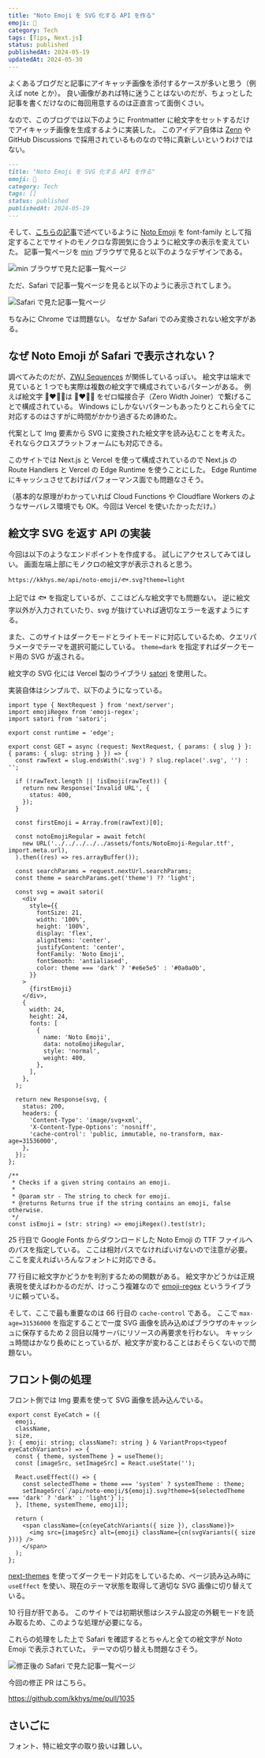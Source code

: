 ```yaml
---
title: "Noto Emoji を SVG 化する API を作る"
emoji: 🔄
category: Tech
tags: [Tips, Next.js]
status: published
publishedAt: 2024-05-19
updatedAt: 2024-05-30
---
```


よくあるブログだと記事にアイキャッチ画像を添付するケースが多いと思う（例えば note とか）。
良い画像があれば特に迷うことはないのだが、ちょっとした記事を書くだけなのに毎回用意するのは正直言って面倒くさい。

なので、このブログでは以下のように Frontmatter に絵文字をセットするだけでアイキャッチ画像を生成するように実装した。
このアイデア自体は [Zenn](https://zenn.dev) や GitHub Discussions で採用されているものなので特に真新しいというわけではない。

```md title="index.mdx"
---
title: "Noto Emoji を SVG 化する API を作る"
emoji: 🔄
category: Tech
tags: []
status: published
publishedAt: 2024-05-19
---
```

そして、[こちらの記事](/posts/p1fw2ts#noto-emoji)で述べているように [Noto Emoji](https://fonts.google.com/noto/specimen/Noto+Emoji) を font-family として指定することでサイトのモノクロな雰囲気に合うように絵文字の表示を変えていた。
記事一覧ページを [min](https://minbrowser.org) ブラウザで見ると以下のようなデザインである。

![min ブラウザで見た記事一覧ページ](/images/tech/2024-05-19/01.png)

ただ、Safari で記事一覧ページを見ると以下のように表示されてしまう。

![Safari で見た記事一覧ページ](/images/tech/2024-05-19/02.png)

ちなみに Chrome では問題ない。
なぜか Safari でのみ変換されない絵文字がある。

## なぜ Noto Emoji が Safari で表示されない？

調べてみたのだが、[ZWJ Sequences](https://emojipedia.org/emoji-zwj-sequence) が関係しているっぽい。
絵文字は端末で見ていると 1 つでも実際は複数の絵文字で構成されているパターンがある。
例えば絵文字 👩‍❤️‍💋‍👨は 👩❤️💋👨 をゼロ幅接合子（Zero Width Joiner）で繋げることで構成されている。
Windows にしかないパターンもあったりとこれら全てに対応するのはさすがに時間がかかり過ぎるため諦めた。

代案として Img 要素から SVG に変換された絵文字を読み込むことを考えた。
それならクロスプラットフォームにも対応できる。

このサイトでは Next.js と Vercel を使って構成されているので Next.js の Route Handlers と Vercel の Edge Runtime を使うことにした。
Edge Runtime にキャッシュさせておけばパフォーマンス面でも問題なさそう。

（基本的な原理がわかっていれば Cloud Functions や Cloudflare Workers のようなサーバレス環境でも OK。今回は Vercel を使いたかっただけ。）

## 絵文字 SVG を返す API の実装

今回は以下のようなエンドポイントを作成する。
試しにアクセスしてみてほしい。
画面左端上部にモノクロの絵文字が表示されると思う。

```text
https://kkhys.me/api/noto-emoji/🐟.svg?theme=light
```

上記では 🐟 を指定しているが、ここはどんな絵文字でも問題ない。
逆に絵文字以外が入力されていたり、svg が抜けていれば適切なエラーを返すようにする。

また、このサイトはダークモードとライトモードに対応しているため、クエリパラメータでテーマを選択可能にしている。
`theme=dark` を指定すればダークモード用の SVG が返される。

絵文字の SVG 化には Vercel 製のライブラリ [satori](https://github.com/vercel/satori) を使用した。

実装自体はシンプルで、以下のようになっている。

```tsx title="app/api/noto-emoji/[slug]/route.tsx" showLineNumbers
import type { NextRequest } from 'next/server';
import emojiRegex from 'emoji-regex';
import satori from 'satori';

export const runtime = 'edge';

export const GET = async (request: NextRequest, { params: { slug } }: { params: { slug: string } }) => {
  const rawText = slug.endsWith('.svg') ? slug.replace('.svg', '') : '';

  if (!rawText.length || !isEmoji(rawText)) {
    return new Response('Invalid URL', {
      status: 400,
    });
  }

  const firstEmoji = Array.from(rawText)[0];

  const notoEmojiRegular = await fetch(
    new URL('../../../../../assets/fonts/NotoEmoji-Regular.ttf', import.meta.url),
  ).then((res) => res.arrayBuffer());

  const searchParams = request.nextUrl.searchParams;
  const theme = searchParams.get('theme') ?? 'light';

  const svg = await satori(
    <div
      style={{
        fontSize: 21,
        width: '100%',
        height: '100%',
        display: 'flex',
        alignItems: 'center',
        justifyContent: 'center',
        fontFamily: 'Noto Emoji',
        fontSmooth: 'antialiased',
        color: theme === 'dark' ? '#e6e5e5' : '#0a0a0b',
      }}
    >
      {firstEmoji}
    </div>,
    {
      width: 24,
      height: 24,
      fonts: [
        {
          name: 'Noto Emoji',
          data: notoEmojiRegular,
          style: 'normal',
          weight: 400,
        },
      ],
    },
  );

  return new Response(svg, {
    status: 200,
    headers: {
      'Content-Type': 'image/svg+xml',
      'X-Content-Type-Options': 'nosniff',
      'cache-control': 'public, immutable, no-transform, max-age=31536000',
    },
  });
};

/**
 * Checks if a given string contains an emoji.
 *
 * @param str - The string to check for emoji.
 * @returns Returns true if the string contains an emoji, false otherwise.
 */
const isEmoji = (str: string) => emojiRegex().test(str);
```

25 行目で Google Fonts からダウンロードした Noto Emoji の TTF ファイルへのパスを指定している。
ここは相対パスでなければいけないので注意が必要。
ここを変えればいろんなフォントに対応できる。

77 行目に絵文字かどうかを判別するための関数がある。
絵文字かどうかは正規表現を使えばわかるのだが、けっこう複雑なので [emoji-regex](https://github.com/mathiasbynens/emoji-regex) というライブラリに頼っている。

そして、ここで最も重要なのは 66 行目の `cache-control` である。
ここで `max-age=31536000` を指定することで一度 SVG 画像を読み込めばブラウザのキャッシュに保存するため 2 回目以降サーバにリソースの再要求を行わない。
キャッシュ時間はかなり長めにとっているが、絵文字が変わることはおそらくないので問題ない。

## フロント側の処理

フロント側では Img 要素を使って SVG 画像を読み込んでいる。

```tsx title="ui/post/eye-catch/index.tsx" showLineNumbers
export const EyeCatch = ({
  emoji,
  className,
  size,
}: { emoji: string; className?: string } & VariantProps<typeof eyeCatchVariants>) => {
  const { theme, systemTheme } = useTheme();
  const [imageSrc, setImageSrc] = React.useState('');

  React.useEffect(() => {
    const selectedTheme = theme === 'system' ? systemTheme : theme;
    setImageSrc(`/api/noto-emoji/${emoji}.svg?theme=${selectedTheme === 'dark' ? 'dark' : 'light'}`);
  }, [theme, systemTheme, emoji]);

  return (
    <span className={cn(eyeCatchVariants({ size }), className)}>
      <img src={imageSrc} alt={emoji} className={cn(svgVariants({ size }))} />
    </span>
  );
};
```

[next-themes](https://github.com/pacocoursey/next-themes) を使ってダークモード対応をしているため、ページ読み込み時に `useEffect` を使い、現在のテーマ状態を取得して適切な SVG 画像に切り替えている。

10 行目が肝である。
このサイトでは初期状態はシステム設定の外観モードを読み取るため、このような処理が必要になる。

これらの処理をした上で Safari を確認するとちゃんと全ての絵文字が Noto Emoji で表示されていた。
テーマの切り替えも問題なさそう。

![修正後の Safari で見た記事一覧ページ](/images/tech/2024-05-19/03.png)

今回の修正 PR はこちら。

https://github.com/kkhys/me/pull/1035

## さいごに

フォント、特に絵文字の取り扱いは難しい。
